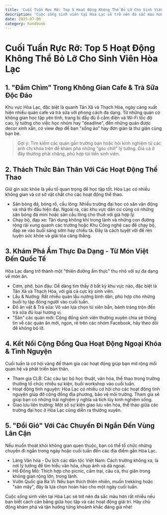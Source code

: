 ```yaml
---
title: 'Cuối Tuần Rực Rỡ: Top 5 Hoạt Động Không Thể Bỏ Lỡ Cho Sinh Viên Hòa Lạc'
description: 'Cuộc sống sinh viên tại Hòa Lạc sẽ trở nên đa sắc màu hơn rất nhiều nếu bạn biết cách cân bằng giữa học tập và các hoạt động giải trí. Hãy chủ động khám phá và tận hưởng từng khoảnh khắc đáng giá nhé!'
date: 2025-07-06
category: handbook
---
```


# Cuối Tuần Rực Rỡ: Top 5 Hoạt Động Không Thể Bỏ Lỡ Cho Sinh Viên Hòa Lạc

## 1. "Đắm Chìm" Trong Không Gian Cafe & Trà Sữa Độc Đáo

Khu vực Hòa Lạc, đặc biệt là quanh Tân Xã và Thạch Hòa, ngày càng xuất hiện nhiều quán cafe và trà sữa với phong cách đa dạng. Từ những quán có không gian học tập yên tĩnh, trang bị đầy đủ ổ cắm điện và Wi-Fi tốc độ cao, lý tưởng cho việc học nhóm hay "deadline", đến những quán được decor xinh xắn, có view đẹp để bạn "sống ảo" hay đơn giản là thư giãn cùng bạn bè.

> Gợi ý: Tìm kiếm các quán gần trường bạn hoặc hỏi kinh nghiệm từ các anh chị khóa trên để khám phá những "góc chill" lý tưởng. Giá cả ở đây thường phải chăng, phù hợp túi tiền sinh viên.

## 2. Thách Thức Bản Thân Với Các Hoạt Động Thể Thao

Giữ gìn sức khỏe là yếu tố quan trọng để học tập tốt. Hòa Lạc có nhiều không gian và cơ sở vật chất cho các hoạt động thể thao.

- Sân bóng đá, bóng rổ, cầu lông: Nhiều trường đại học có sân vận động và nhà thi đấu hiện đại. Ngoài ra, các khu vực dân cư cũng có những sân bóng đá mini hoặc sân cầu lông cho thuê với giá hợp lý.
- Chạy bộ, đạp xe: Tận dụng không khí trong lành và những con đường rộng rãi xung quanh các trường hoặc Khu Công nghệ cao để chạy bộ, đạp xe vào buổi sáng sớm hay chiều tà. Đây là cách tuyệt vời để rèn luyện sức khỏe và giải tỏa căng thẳng.

## 3. Khám Phá Ẩm Thực Đa Dạng - Từ Món Việt Đến Quốc Tế

Hòa Lạc đang trở thành một "thiên đường ẩm thực" thu nhỏ với sự đa dạng về món ăn.

- Cơm, phở, bún đậu: Dễ dàng tìm thấy ở bất kỳ khu vực nào, đặc biệt là Tân Xã và Thạch Hòa, với giá cả cực kỳ sinh viên.
- Lẩu & Nướng: Rất nhiều quán lẩu nướng bình dân, phù hợp cho những buổi tụ tập đông người vào cuối tuần.
- Đồ ăn vặt & Trà sữa: Vô vàn lựa chọn từ xiên bẩn, bánh tráng trộn đến trà sữa đủ loại hương vị.
- "Săn" các quán mới: Cộng đồng sinh viên thường xuyên chia sẻ thông tin về các quán ăn mới, ngon, rẻ trên các nhóm Facebook, hãy theo dõi để không bỏ lỡ.

## 4. Kết Nối Cộng Đồng Qua Hoạt Động Ngoại Khóa & Tình Nguyện

Cuối tuần là cơ hội vàng để tham gia các hoạt động giúp bạn mở rộng mối quan hệ và phát triển bản thân.

- Tham gia CLB: Các câu lạc bộ học thuật, văn hóa, thể thao trong trường thường tổ chức nhiều sự kiện, buổi workshop vào cuối tuần.
- Hoạt động tình nguyện: Hòa Lạc có nhiều cơ hội cho các hoạt động tình nguyện giúp đỡ cộng đồng địa phương, bảo vệ môi trường. Tham gia sẽ giúp bạn có những trải nghiệm ý nghĩa và tích lũy kinh nghiệm sống.
- Giao lưu liên trường: Một số sự kiện giao lưu văn hóa, thể thao giữa các trường đại học ở Hòa Lạc cũng diễn ra thường xuyên.

## 5. "Đổi Gió" Với Các Chuyến Đi Ngắn Đến Vùng Lân Cận

Nếu muốn thoát khỏi không gian quen thuộc, bạn có thể tổ chức những chuyến đi ngắn trong ngày hoặc cuối tuần đến các địa điểm gần Hòa Lạc.

- Làng Văn hóa - Du lịch các dân tộc Việt Nam: Cách trường không xa, là nơi lý tưởng để tìm hiểu văn hóa, chụp ảnh và dã ngoại.
- Hồ Đồng Mô: Thích hợp cho picnic, cắm trại, câu cá, thư giãn trong không gian rộng lớn, trong lành.
- Vườn Quốc gia Ba Vì: Nếu bạn thích thiên nhiên, muốn trekking hoặc "săn mây", đây là lựa chọn hoàn hảo cho một ngày cuối tuần.

Cuộc sống sinh viên tại Hòa Lạc sẽ trở nên đa sắc màu hơn rất nhiều nếu bạn biết cách cân bằng giữa học tập và các hoạt động giải trí. Hãy chủ động khám phá và tận hưởng từng khoảnh khắc đáng giá nhé!

